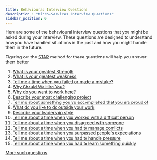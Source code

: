```yaml
---
title: Behavioural Interview Questions
description : "Micro-Services Interview Questions"
sidebar_position: 0
---
```


Here are some of the behavioural interview questions that you might be asked during your interview. These questions are designed to understand how you have handled situations in the past and how you might handle them in the future.

Figuring out the [STAR](https://www.themuse.com/advice/star-interview-method) method for these questions will help you answer them better.

1. [What is your greatest Strength](./greatest-strength.mdx)
2. [What is your greatest weakness](./greatest-weakness.mdx)
3. [Tell me a time when you failed or made a mistake?](./failed.mdx)
4. [Why Should We Hire You?](./why-hire-you.mdx)
4. [Why do you want to work here?](./why-work-here.mdx)
4. [Describe your most challenging project](./challenging-project.mdx)
4. [Tell me about something you've accomplished that you are proud of](./accomplished)
4. [What do you like to do outside your work](./outside-work.mdx)
4. [Describe your leadership style](./leadership-style.mdx)
4. [Tell me about a time when you worked with a difficult person](./difficult-person.mdx)
4. [Tell me about a time when you disagreed with someone](./difficult-person.mdx)
4. [Tell me about a time when you had to manage conflicts](./difficult-person.mdx)
4. [Tell me about a time when you surpassed people's expectations](./difficult-person.mdx)
4. [Tell me about a time when you had to handle pressure](./difficult-person.mdx)
4. [Tell me about a time when you had to learn something quickly](./difficult-person.mdx)

[ More such questions ](https://www.tryexponent.com/questions?type=behavioral&ref=pramp&utm_source=drip-pramp&utm_medium=email&utm_campaign=Pramp+Interest+Campaign&utm_content=Day+5%3A+The+behavioral+questions+you+need+to+know)
